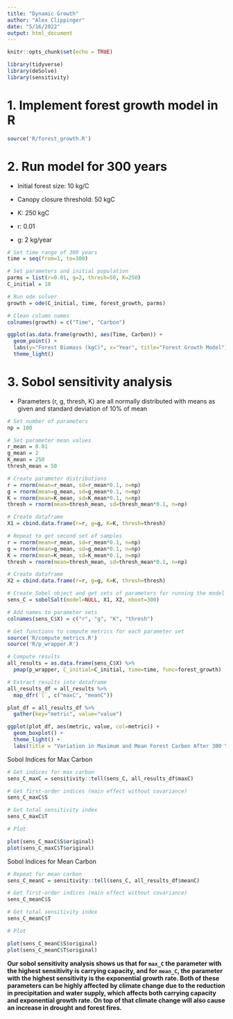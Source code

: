 ```yaml
---
title: "Dynamic Growth"
author: "Alex Clippinger"
date: "5/16/2022"
output: html_document
---
```


```r
knitr::opts_chunk$set(echo = TRUE)

library(tidyverse)
library(deSolve)
library(sensitivity)
```

# 1. Implement forest growth model in R

```r
source('R/forest_growth.R')
```

# 2. Run model for 300 years

- Initial forest size: 10 kg/C

- Canopy closure threshold: 50 kgC

- K: 250 kgC

- r: 0.01

- g: 2 kg/year

```r
# Set time range of 300 years
time = seq(from=1, to=300)

# Set parameters and initial population
parms = list(r=0.01, g=2, thresh=50, K=250)
C_initial = 10

# Run ode solver
growth = ode(C_initial, time, forest_growth, parms)

# Clean column names
colnames(growth) = c("Time", "Carbon")
```

```r
ggplot(as.data.frame(growth), aes(Time, Carbon)) + 
  geom_point() +
  labs(y="Forest Biomass (kgC)", x="Year", title="Forest Growth Model") +
  theme_light()
```

# 3. Sobol sensitivity analysis

- Parameters (r, g, thresh, K) are all normally distributed with means as given and standard deviation of 10% of mean

```r
# Set number of parameters
np = 100

# Set parameter mean values
r_mean = 0.01
g_mean = 2
K_mean = 250
thresh_mean = 50

# Create parameter distributions
r = rnorm(mean=r_mean, sd=r_mean*0.1, n=np)
g = rnorm(mean=g_mean, sd=g_mean*0.1, n=np)
K = rnorm(mean=K_mean, sd=K_mean*0.1, n=np)
thresh = rnorm(mean=thresh_mean, sd=thresh_mean*0.1, n=np)

# Create dataframe
X1 = cbind.data.frame(r=r, g=g, K=K, thresh=thresh)

# Repeat to get second set of samples
r = rnorm(mean=r_mean, sd=r_mean*0.1, n=np)
g = rnorm(mean=g_mean, sd=g_mean*0.1, n=np)
K = rnorm(mean=K_mean, sd=K_mean*0.1, n=np)
thresh = rnorm(mean=thresh_mean, sd=thresh_mean*0.1, n=np)

# Create dataframe
X2 = cbind.data.frame(r=r, g=g, K=K, thresh=thresh)

# Create Sobel object and get sets of parameters for running the model
sens_C = sobolSalt(model=NULL, X1, X2, nboot=300)

# Add names to parameter sets
colnames(sens_C$X) = c("r", "g", "K", "thresh")

# Get functions to compute metrics for each parameter set
source('R/compute_metrics.R')
source('R/p_wrapper.R')

# Compute results
all_results = as.data.frame(sens_C$X) %>% 
  pmap(p_wrapper, C_initial=C_initial, time=time, func=forest_growth)

# Extract results into dataframe
all_results_df = all_results %>% 
  map_dfr(`[`, c("maxC", "meanC"))
```

```r
plot_df = all_results_df %>% 
  gather(key="metric", value="value")

ggplot(plot_df, aes(metric, value, col=metric)) +
  geom_boxplot() +
  theme_light() +
  labs(title = "Variation in Maximum and Mean Forest Carbon After 300 Years") + ylab("Carbon (kg)") + xlab("Summary Statistic")
```

Sobol Indices for Max Carbon

```r
# Get indices for max carbon
sens_C_maxC = sensitivity::tell(sens_C, all_results_df$maxC)

# Get first-order indices (main effect without covariance)
sens_C_maxC$S

# Get total sensitivity index
sens_C_maxC$T

# Plot

plot(sens_C_maxC$S$original)
plot(sens_C_maxC$T$original)
```

Sobol Indices for Mean Carbon

```r
# Repeat for mean carbon
sens_C_meanC = sensitivity::tell(sens_C, all_results_df$meanC)

# Get first-order indices (main effect without covariance)
sens_C_meanC$S

# Get total sensitivity index
sens_C_meanC$T

# Plot

plot(sens_C_meanC$S$original)
plot(sens_C_meanC$T$original)
```

**Our sobol sensitivity analysis shows us that for `max_C` the parameter with the highest sensitivity is carrying capacity, and for `mean_C`, the parameter with the highest sensitivity is the exponential growth rate. Both of these parameters can be highly affected by climate change due to the reduction in precipitation and water supply, which affects both carrying capacity and exponential growth rate. On top of that climate change will also cause an increase in drought and forest fires.**
